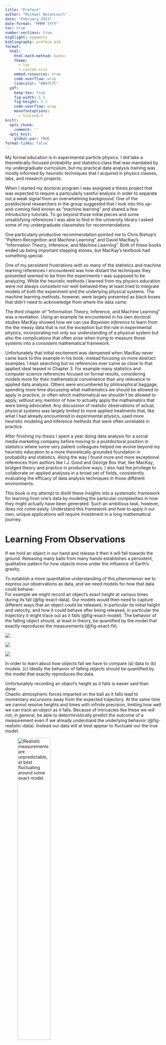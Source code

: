```yaml
---
title: "Preface"
author: "Michael Betancourt"
date: "February 2023"
date-format: "MMMM YYYY"
toc: true
number-sections: true
highlight: pygments
bibliography: preface.bib
format:
  html:
    html-math-method: katex
    theme:
      - lux
      - custom.scss
    embed-resources: true
    code-overflow: wrap
    linkcolor: "#B97C7C"
  pdf:
    keep-tex: true
    fig-width: 5.5
    fig-height: 5.5
    code-overflow: wrap
    monofontoptions:
      - Scale=0.5
knitr:
  opts_chunk:
    comment: ''
  opts_knit:
    global.par: TRUE
format-links: false
---
```


My formal education is in experimental particle physics.  I did take a 
theoretically-focused probability and statistics class that was mandated by my 
undergraduate curriculum, but my practical data analysis training was mostly
informed by heuristic techniques that I acquired in physics classes, labs, and 
research projects.

When I started my doctoral program I was assigned a thesis project that was 
expected to require a particularly careful analysis in order to separate out a 
weak signal from an overwhelming background.  One of the postdoctoral 
researchers in the group suggested that I look into this up-and-coming field 
known as "machine learning" and shared a few introductory tutorials.  To go 
beyond those initial pieces and some unsatisfying references I was able to find 
in the university library I asked some of my undergraduate classmates for 
recommendations.

One particularly productive recommendation pointed me to Chris Bishop's
"Pattern Recognition and Machine Learning" and David MacKay's 
"Information Theory, Inference, and Machine Learning".  Both of these books 
ended up being important stepping stones, but MacKay's textbook had something 
special.

One of my persistent frustrations with so many of the statistics and machine 
learning references I encountered was how distant the techniques they presented 
seemed to be from the experiments I was supposed to be analyzing.  While the 
heuristic methods I learned from my physics education were not always consistent 
nor well-behaved they at least tried to integrate models of both the experiment 
and the underlying physical systems.  The machine learning methods, however, 
were largely presented as black boxes that didn't need to acknowledge from where 
the data came.

The third chapter of "Information Theory, Inference, and Machine Learning" was 
a revelation.  Using an example he encountered in his own doctoral studies 
MacKay showed how we can use _Bayesian inference_ to learn from the the messy 
data that is not the exception but the rule in experimental physics, 
incorporating not only our understanding of a physical system but also the 
complications that often arise when trying to measure those systems into a 
consistent mathematical framework.

Unfortunately that initial excitement was dampened when MacKay never came back 
to this example in his book, instead focusing on more abstract examples.  I kept
searching but no references ever came as close to that applied ideal teased in 
Chapter 3.  For example many statistics and computer science references focused 
on formal results, considering models more for their mathematical convenience 
than any relevance to applied data analysis.  Others were encumbered by 
philosophical baggage, spending more time discussing what mathematics we should 
be allowed to apply in practice, or often which mathematical we _shouldn't_ be 
allowed to apply, without any mention of how to actually apply the mathematics 
that were being advocated.  Any discussion of realistic observations of actual, 
physical systems was largely limited to more applied treatments that, like what 
I had already encountered in experimental physics, used more heuristic modeling 
and inference methods that were often unreliable in practice.

After finishing my thesis I spent a year doing data analysis for a social media 
marketing company before moving to a postdoctoral position in statistics where 
some very patient colleagues helped me evolve beyond my heuristic education to 
a more theoretically grounded foundation in probability and statistics.  Along 
the way I found more and more exceptional references from authors like I.J. Good 
and George Box that, like MacKay, bridged theory and practice in productive 
ways.  I also had the privilege to collaborate on applied analyses in a broad 
set of fields, consistently evaluating the efficacy of data analysis techniques 
in those different environments.

This book is my attempt to distill these insights into a systematic framework 
for learning from one's data by modeling the particular complexities in how they 
might actually have been generated.  Such an ambitious task, however, does not 
come easily.  Understand this framework and how to apply it our own, unique 
applications will require investment in a long mathematical journey.

# Learning From Observations

If we hold an object in our hand and release it then it will fall towards the 
ground.  Releasing many balls from many hands establishes a persistent, 
qualitative pattern for how objects move under the influence of Earth's gravity.

To establish a more quantitative understanding of this phenomenon we to express 
our observations as data, and we need models for how that data could behave.  
For example we might record an object's exact height at various times during its 
fall (@fig-exact-data).  Our models would then need to capture different ways 
that an object could be released, in particular its initial height and velocity, 
and how it could behave after being released, in particular the trajectory it 
might trace out as it falls (@fig-exact-model).  The behavior of the falling 
object should, at least in theory, be quantified by the model that exactly 
reproduces the measurements (@fig-exact-fit).

::: {#fig-ideal layout="[ [-0.5, 33, 33, 33, -0.5] ]"}
![](figures/gravity/exact_data/exact_data){#fig-exact-data}

![](figures/gravity/exact_model/exact_model){#fig-exact-model}

![](figures/gravity/exact_fit/exact_fit){#fig-exact-fit}

In order to learn about how objects fall we have to compare (a) data to (b) 
models. (c) Ideally the behavior of falling objects should be quantified by the 
model that exactly reproduces the data.
:::

Unfortunately recording an object's height as it falls is easier said than done.  
Chaotic atmospheric forces imparted on the ball as it falls lead to momentary
excursions away from the expected trajectory.  At the same time we cannot 
resolve heights and times with infinite precision, limiting how well we can 
track an object as it falls.  Because of intricacies like these we will not, in 
general, be able to deterministically predict the outcome of a measurement even 
if we already understand the underlying behavior (@fig-realistic-data).  Instead 
our data will at best appear to fluctuate our the true model.

![Realistic measurements are unpredictable, at best fluctuating around some 
exact model.](figures/gravity/data/data){width=50% #fig-realistic-data}

These fluctuations complicate how we compare data to models.  With a 
sufficiently convenient fluctuation just about any model will be able to 
perfectly reproduce a given observation.  Consequently we will not be able to 
exclude any models outright.  Even if we constraint the fluctuation behavior  
many different models will be just as consistent with the observed data as any 
other model (@fig-consistent-configs).

::: {#fig-consistent-configs layout="[ [45, 45] ]"}
![](figures/gravity/data_consistent_config1/data_consistent_config1){#fig-consistent-config1}

![](figures/gravity/data_consistent_config3/data_consistent_config3){#fig-consistent-config3}

The lack of predictability in practical measurements complicates how we can 
learning from observations.  (a) Every model that is consistent with a noisy 
observation is accompanied by (b) many other models that are similarly 
consistent.
:::

Ultimately any insights we can extract from realistic data will be fundamentally
_uncertain_.  In order to learn from observations we will need to not only 
accept this uncertainty but also embrace it.

# Science

One way to formalize into a systematic process.

Consider, for example, learning about the environment around us through
experiment and observation, either for pure curiosity or to inform particular
decisions about how to interact with that environment.  The
**scientific method** organizes this learning process into a systematic
procedure (@fig-scientific-method-nominal).

![The scientific method reduces the process of learning from experiment and
observation into a sequence of basic steps, including one where we have to draw
inferences from observed data.](
figures/scientific_method/nominal/nominal){width=75% #fig-scientific-method-nominal}

While the basic steps of this procedure might appear straightforward, the
complexity of scientific inquiry is hidden in the details of their
implementation.  In particular when trying to implement the "Analyze Data" step
we have to confront the fundamental limitations in measurements and determine
how to quantify our inferential uncertainty.  Formally quantifying inferential
uncertainty is exactly the goal of **statistical inference**.

**There are many ways to implement each of these steps, and hence realize this
conceptual scientific method into an explicit process.  In particular there
are many ways to formalize "learning from data".  The most rigorous, however,
involve encoding our knowledge..."

To realize the "Analyze Data" step, and hence the scientific method as a whole,
we have to encode our knowledge into mathematical models, identify how
consistent those models are with a given observation, and then verify that the
consistent models adequately reproduce the structure of that observation
(@fig-scientific-method-box).  As George Box noted we cannot do rigorous science
without rigorous statistical modeling and inference [@Box:1976].

![Each step in the scientific method encapsulates many critical implementation
details.  For example in order to "Analyze Data" we need to be able to develop
candidate mathematical models, each representing one way that observations could
be generated, and then quantifying how consistent each of those models are with
an actual observation.](
figures/scientific_method/box/box){width=75% #fig-scientific-method-box}

# Bayesian Inference

**Somewhere around here reference Good's 17k types of Bayesians**
**The particular kind of Bayesian inference that we will consider in this
book.  Use of "principled" to describe acknowledging and checking our assumptions
instead of taking them for granted.**

In this book we will learn how to use **Bayesian inference** to analyze data
and, ultimately, implement the scientific method for both scientific and
industrial applications.  Bayesian inference uses **probability theory** to
not only develop **probabilistic models** of measurements but also to quantify
how consistent those models are with our domain expertise and observed data
(@fig-bayesian-configs).  **and verify those models**.

“Coherent degrees of belief”.  “Quantifying uncertainty”.
There are many pithy phrases used to motivate Bayesian inferences.  Conceptually these are all fine, but realizing them in practice is far from trivial.   We need to build meaningful models that are actually consistent with our understanding of the system being studied.  Then we need to be able to faithfully quantify the uncertainties that arise from that model.

::: {#fig-bayesian-configs layout="[ [45, 45] ]"}
![](figures/gravity/prior_ensemble/prior_ensemble){#fig-config_prior }

![](figures/gravity/posterior_ensemble/posterior_ensemble){#fig-config-posterior}

Bayesian inference uses probability theory to quantify (a) how a priori
consistent models are with any available domain expertise and then (b) how a
posteriori consistent they are with both the available domain expertise and any
observed data.
:::

Build models that incorporate not just the underlying phenomenon but also all of 
the ways that our measurements distort, contaminate, and otherwise corrupt our 
perceptions of that phenomenon.  Allowing us to learn from even complex data.

Although Bayesian inference is conceptually elegant its practical implementation
is far from trivial.  In order to implement a successful Bayesian analysis we
need to be proficient with not only building models but also critiquing their
adequacy in a particular application and accurately quantify their consistency
with observed data.  This books considers not only the conceptual foundations of
Bayesian inference but also these implementation challenges so that by its
conclusion you will be prepared to build the _bespoke_ analysis unique to your
particular application.

# Learning About Learning From Observations

To execute such an ambitious goal as painlessly as possible we need a careful
_pedagogical_ strategy.  What is the best way to learn how to robustly implement
Bayesian analyses?

In this section I'll discuss what I think is the best way to learn Bayesian
inference and hence why this book is structured so differently from many other
introductions to Bayesian analysis.

## Abstractions

Most subjects, including Bayesian inference are conceptually dense.  While they
might superficially appear simple the more closely we examine them the more
detail we need to confront in order to form a coherent theory.  In order to
make a subject approachable for students we have to rely on pedagogical
**abstractions** that hide the overwhelming depth behind only a selection of
concepts that are easier to digest.

A good abstraction focuses on simple concepts that are mostly consistent with
each other.  This consistency keeps the abstraction largely self-contained,
obscures the hidden depth below.  Scrutinizing the inconsistencies that do
manifest in a given abstraction, however, will eventually lead us beyond the
boundaries of that abstraction and into the domain of a new, deeper abstraction.
When developing practical methodologies we need to find a sufficiently rich
abstraction that captures all of the necessary concepts without too much
unnecessary detail.

Consider, for example, the real numbers.  At a high-level we can conceptualize
the real numbers as a _continuum_ with infinite detail no matter how closely we
zoom in.  This is a completely reasonable abstraction for most applications
involving not only basic arithmetic but also more complicated operations like
differentiation and integration.  When we want to engage in more technical
results, however, we will need to go beyond this simple abstraction in order to
develop a consistent theory free of pathological behavior.

Abstractions also play a role in how real numbers are implemented in practice.
At a high-level we can assume that computers are able to exactly represent real
numbers and exactly implement their arithmetic operations.  In many applications
this abstraction is entirely valid.  When working on applications that require
precise or complicated calculations, however, we start to see cracks in this
conceptual picture.

Eventually we have to confront the reality of the _finite precision arithmetic_
implemented on computers and how it deviates from exact arithmetic.  Going
slightly deeper we might consider the limited dynamic range of _floating point_
numbers that can result in underflow and overflow for particularly small and
large results.  Digging even further we might tackle how underflow and overflow
in intermediate calculations can lead to catastrophic errors even if the final
result is not itself extremely small or large.

## Sequences of Abstractions

In most applications an abstraction that is sufficiently detailed is too
overwhelming to approach all at once.  Instead we have to progress towards it
carefully through a sequence of intermediate abstractions.  This leaves us to
consider the progressions that best guide students towards that terminal
abstraction.

### Non-Overlapping Progressions

One approach, for example, utilizes a progression of _non-overlapping_
abstractions (@fig-abs-incons).  This allows the intermediate abstractions to
incorporate compelling intuitions and examples even if they don't generalize to
the final abstraction.  Moreover each abstraction can be compartmentalized into
a relatively self-contained course, and different students with different goals
can follow the progression to different terminal abstractions.  For these
reasons this approach is particularly common in academia.

::: {#fig-abs-incons layout="[ [33, 33, 33] ]"}
![](figures/pedagogical_abstractions/inconsistent/1/1){#fig-abs-incons1 }

![](figures/pedagogical_abstractions/inconsistent/2/2){#fig-abs-incons2}

![](figures/pedagogical_abstractions/inconsistent/3/3){#fig-abs-incons3}

Non-overlapping progressions build up to a final, sufficient abstraction through
inconsistent intermediate abstractions.  At each iteration only some of the
concepts are carried forward to the new, more detailed abstraction.
:::

Non-overlapping progressions can be problematic, however, when the sequence of
intermediate abstractions terminates prematurely.  The insights of the last
intermediate abstraction encountered might be useful in some circumstances, but
without the context of the remaining abstractions a student will likely have
difficulty identifying exactly what those necessary circumstances, let alone
validating when they hold in a given application.  In other words the
understanding offered by only an intermediate abstraction can be _fragile_ when
the assumptions holding that abstraction together cannot be taken for granted.

Another problem with this approach is that the updating from one abstraction to
the next can be burdensome on students.  Because the abstractions don't overlap
a student doesn't just expand their understanding with new concepts at each
iteration; instead they also have to _unlearn_ the concepts that don't
generalize from the previous abstraction (@fig-unlearning).  This repeated cycle
of learning and unlearning can be frustrating and even discourage students from
moving past an intermediate, and potentially fragile, abstraction.

::: {#fig-unlearning layout="[ [-33, 33, -33], [33, 33, 33]]"}
![](figures/pedagogical_abstractions/unlearning/1/1){#fig-unlearning1}

![](figures/pedagogical_abstractions/unlearning/2/2){#fig-unlearning2}

![](figures/pedagogical_abstractions/unlearning/3/3){#fig-unlearning3}

![](figures/pedagogical_abstractions/unlearning/4/4){#fig-unlearning4}

The (a) inconsistent abstractions in a non-overlapping progression can frustrate
learning.  At each iteration (b) only some concepts will generalize and transfer
from one abstraction to the next and (c) the newer abstraction will also
introduce new concepts that have to be learned.  (d)  Some concepts in the
initial abstraction, however, will not generalize.  Students have to actively
_unlearn_ these concepts in order to fully grasp the newer abstraction.
:::

For example a non-overlapping approach towards teaching arithmetic on computers
might start by assuming that computers implement arithmetic exactly.  In this
case the initial abstraction can demonstrate implementation with simple programs
that define real variables and evaluate arithmetic operations with negligible
error.  Students can then use these initial insights to write new programs that
can yield reasonable results in many cases but might exhibit large, often
ignored errors in others.  A following abstraction might introduce programs that
explicitly demonstrate errors before introducing the practical reasons why real
numbers and their basic operations can't be exactly implemented on computers
with finite resources.  The progression could then continue to abstractions that
introduce the basic structure of fixed-point and floating-point arithmetic and
their pitfalls before presenting the technical details of fixed-point and
floating-point arithmetic implementations on contemporary computers.

**conceptual debt in analogy with technical debt.  Some debt is useful for
facilitating progress but too much debt can make later steps overwhelming**

### Overlapping Progressions

Alternatively we can build up to that final, sufficient abstraction with a
progression of _overlapping_ abstractions (@fig-abs-cons).  By avoiding concepts
that don't persist to the final abstraction entirely nothing has to be
unlearned, and students can instead focus on expanding their understanding to
the new concepts introduced at each iteration.

::: {#fig-abs-cons layout="[ [33, 33, 33] ]"}
![](figures/pedagogical_abstractions/consistent/1/1){#fig-abs-cons1}

![](figures/pedagogical_abstractions/consistent/2/2){#fig-abs-cons2}

![](figures/pedagogical_abstractions/consistent/3/3){#fig-abs-cons3}

Overlapping progressions build up to a final, sufficient abstraction through
consistent intermediate abstractions.  At each iteration all of the concepts are
carried forward to the new, more detailed abstraction avoiding any need to
unlearn deprecated concepts.
:::

Unfortunately the concepts that don't generalize often provide more explicit,
compelling motivation than the concepts that do generalize.  Because of this
intermediate abstractions along an overlapping progression can be difficult to
relate to the ultimate objectives.  At the same time the persistent concepts
alone, and hence the intermediate abstractions they shape, often appear
incomplete, at least until the progression approaches the final abstraction.
Consequently to benefit from a non-overlapping approach students have to be
sufficiently dedicated to persevere through the early, less concrete
abstractions.

For example an overlapping approach to teaching computer arithmetic might start
not with any demonstrative code but rather a discussion of the infinite memory
it would take to store an arbitrary real number, the infinite processing power
it would take to evaluate arithmetic for arbitrary real numbers.  A subsequent
abstraction might consider the various ways that we can theoretically
approximate real numbers and their operations with only finite memory and finite
processing power.  Without explicit implementations, and code demonstrating
those implementations, there is nothing that students can abuse but also nothing
with which students can experiment and build their comprehension.  Only in later
abstractions where we see how finite-precision arithmetic is implemented will
we be able to construct interactive examples.

## Why This Book Is So Long

I think that it's fair to say that most pedagogical resources take a
non-overlapping approach to teaching statistics in general, let alone Bayesian
inference in particular.  In order to reach demonstrative examples as soon as
possible these resources typically begin with simple models and little if any
critique of the assumptions implied by those models.  At the same time the
construction of inferences from these models is often delegated to tools whose
accuracy is taken for granted.  Few resources move beyond these relatively
shallow abstractions leaving students unaware at how fragile some of the
insights might be.

Many of these resources inspire enthusiasm for Bayesian inference which, and I
mean this sincerely, cannot be discounted.  Enthusiasm alone, however, may not
be enough for students to avoid the consequences of fragile insights.  Many
students struggle to connect the simple models of shallow abstractions to their
own applications.  Some identify the problematic consequences of applying
simple models when they're not appropriate but, without a broader context,
mistakenly blame their own implementation of those models and not the models
themselves.

This book is for those students.  I embrace an overlapping progression to
deliberately, if slowly, develop the probabilistic tools needed to build
_bespoke_ models appropriate to a particular application and implement
_faithful_ Bayesian inference that accurately quantifies uncertainty for those
models.  Our goal is artisanal models, not something mass produced and sold at
big box stores.

Depending on your previous experience with probabilistic modeling and Bayesian
inference you may find useful insights by jumping straight into later chapters.
That said this book is designed to be read from beginning to end as concepts,
terminology, and mathematical notation are all built up progressively from the
beginning.  Starting from the beginning will also help you confront and unlearn
any misconceptions about probability, modeling, and inference that you may have
picked up along your journey.

I do not assume any prior knowledge of the theory or practical implementation of
probability theory, probabilistic modeling, or Bayesian inference, but I do
assume some basic mathematical experience.  In particular the book will require
a conceptual understanding of calculus, namely the basic theory and
implementation of differentiation and integration, as well as working knowledge
of linear algebra.

Most introductory calculus textbooks, such as @LarsonEtAl:2005 and
@Stewart:2015, will cover the relevant concepts.  More sophisticated treatments
like @Apostol:1967 and @Apostol:1969 aren't necessary but can be helpful
references when looking into some more subtle technical details.  For linear
algebra @TrefethenEtAl:1997 is particularly thorough about not just the basic
of linear algebra but also the common pitfalls of its practical implementation.

Later chapters introduce code demonstrations in `R` and `Python`.  If you are
comfortable with either language then I encourage you to not just look through
the code but also run it yourself.  Playing around with these code
demonstrations is a powerful way to develop and reinforce your comprehension.

The Carpentries offer a
[variety of workshops](https://carpentries.org/workshops-curricula/#swc-all)
that introduce both `R` and `Python`.  Jenny Bryant's
[Stat545 course material](https://stat545.com) is another great resource for
introducing oneself to `R` and @Sweigart:2019 is a nice resource for learning
`Python`.

# This Book

With all of that said let's look at the pedagogical progression of this book in
a bit more detail.  The book is organized into three parts: the first focuses
on applied probability theory, the second on the general principles of
probabilistic modeling and statistical inference, and the third on particular
modeling techniques.

In Part I we will learn the mathematical properties of probability
distributions, the operations that we can use to manipulate probability
distributions, and some of the most useful methods for approximately
implementing those operations in practice.  The first few chapters will
necessarily be a bit abstract until we can properly set up those
implementations but your patience will be rewarded.  Overall these chapter will
go into much more detail about probability theory than most introductions to
Bayesian inference, although that that detail will focus on conceptual
understanding and practical insights rather than technical formalities and
proofs.

A thorough understanding of applied probability theory sets the stage for Part
II where we will use probability distributions to quantify unpredictable
measurements in theory, approximately model the processes which give rise to
measurements in practice, and quantify our uncertainty about how consistent
various approximations are with the outcome of a specific measurement.  In
particular we will focus on techniques to translate our understanding of a
system and measurements that interrogate that system into bespoke probabilistic
models capable to gleaming precise insights from data.

With that conceptual foundation established Part III considers particular
modeling techniques that can be useful as modular building blocks for developing
these bespoke models.  Each chapter focuses on not only the assumptions inherent
to a given technique and how to validate those assumptions but also on efficient
implementations.  Many of the chapters will consider popular estimation
techniques from the modeling perspective we need to rigorously integrate them
into Bayesian analyses.

Although Part III introduces many modeling techniques it is by no means
exhaustive.  One of the exciting aspects of probabilistic modeling is an
eternal opportunity to learn new techniques, expanding our modeling toolkit and
the sophistication of bespoke models that we can employ in practice.  This book
will hopefully prepare you for that never-ending, but never-boring journey.

# About Me?

Physics analyses using heuristic methods.

McKay's mention of modeling a broken particle detector.  Alas only a tease.
This book is largely an attempt to fill in that gap and provide the tools
necessary for building analyses around interpretable models that take
advantage of any available domain expertise.


# Acknowledgements

I thank Ero Carrera, Ramiro Barrantes-Reynolds, and Edgar Merkle for helpful
comments.

<!--
Many people to thank for giving me the opportunity to not only learn this
material myself but also share it with you.
-->

# License {-}

A repository containing all of the files used to generate this chapter is
available on [GitHub](
https://github.com/betanalpha/quarto_chapters/tree/main/preface).

The text and figures in this chapter are copyrighted by Michael Betancourt
and licensed under the CC BY-NC 4.0 license:

https://creativecommons.org/licenses/by-nc/4.0/
